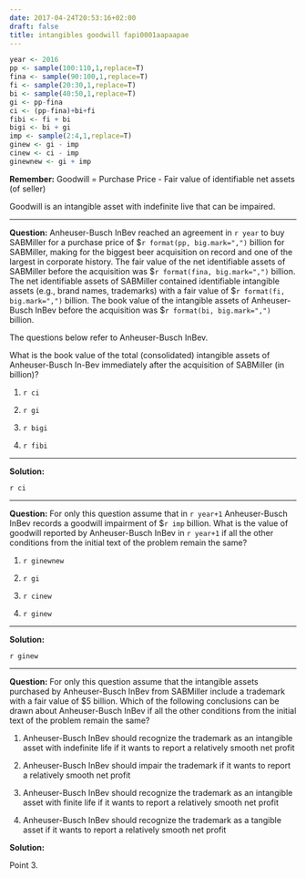 ```yaml
---
date: 2017-04-24T20:53:16+02:00
draft: false
title: intangibles goodwill fapi0001aapaapae
---
```


```r
year <- 2016
pp <- sample(100:110,1,replace=T) 
fina <- sample(90:100,1,replace=T)
fi <- sample(20:30,1,replace=T)
bi <- sample(40:50,1,replace=T)
gi <- pp-fina
ci <- (pp-fina)+bi+fi
fibi <- fi + bi
bigi <- bi + gi
imp <- sample(2:4,1,replace=T)
ginew <- gi - imp
cinew <- ci - imp
ginewnew <- gi + imp
```


**Remember:**
Goodwill = Purchase Price - Fair value of identifiable net assets (of seller)

Goodwill is an intangible asset with indefinite live that can be impaired.

***

**Question:**
Anheuser-Busch InBev reached an agreement in `r year` to buy SABMiller for a purchase price of $`r format(pp, big.mark=",")` billion for SABMiller, making for the biggest beer acquisition on record and one of the largest in corporate history. The fair value of the net identifiable assets of SABMiller before the acquisition was $`r format(fina, big.mark=",")` billion. The net identifiable assets of SABMiller contained identifiable intangible assets (e.g., brand names, trademarks) with a fair value of $`r format(fi, big.mark=",")` billion. The book value of the intangible assets of Anheuser-Busch InBev before the acquisition was $`r format(bi, big.mark=",")` billion.

The questions below refer to Anheuser-Busch InBev.

What is the book value of the total (consolidated) intangible assets of Anheuser-Busch In-Bev immediately after the acquisition of SABMiller (in billion)?

1. `r ci`

2. `r gi`

3.	`r bigi`

4. `r fibi`

***

**Solution:**

`r ci`

*** 

**Question:**
For only this question assume that in `r year+1` Anheuser-Busch InBev records a goodwill impairment of $`r imp` billion. What is the value of goodwill reported by Anheuser-Busch InBev in `r year+1` if all the other conditions from the initial text of the problem remain the same?

1. `r ginewnew`

2. `r gi`

3.	`r cinew`

4. `r ginew`

***

**Solution:**

`r ginew`

*** 

**Question:**
For only this question assume that the intangible assets purchased by Anheuser-Busch InBev from SABMiller include a trademark with a fair value of $5 billion. Which of the following conclusions can be drawn about Anheuser-Busch InBev if all the other conditions from the initial text of the problem remain the same?

1. Anheuser-Busch InBev should recognize the trademark as an intangible asset with indefinite life if it wants to report a relatively smooth net profit

2. Anheuser-Busch InBev should impair the trademark if it wants to report a relatively smooth net profit

3. Anheuser-Busch InBev should recognize the trademark as an intangible asset with finite life if it wants to report a relatively smooth net profit

4. Anheuser-Busch InBev should recognize the trademark as a tangible asset if it wants to report a relatively smooth net profit

**Solution:**

Point 3.